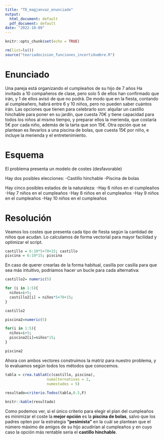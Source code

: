 ```yaml
---
title: "TD_magjanvaz_enunciado"
output:
  html_document: default
  pdf_document: default
date: "2022-10-09"
---
```


```r
knitr::opts_chunk$set(echo = TRUE)
```

```r
rm(list=ls())
source("teoriadecision_funciones_incertidumbre.R")
```

# Enunciado

Una pareja está organizando el cumpleaños de su hijo de 7 años Ha invitado a 10 compañeros de clase, pero solo 5 de ellos han confirmado que irán, y 1 de ellos avisó de que no podrá. De modo que en la fiesta, contando al cumpleañero, habrá entre 6 y 10 niños, pero no pueden saber cuántos irán. Las opciones que tienen para celebrarlo son: alquilar un castillo hinchable para poner en su jardín, que cuesta 70€ y tiene capacidad para todos los niños al mismo tiempo, y preparar ellos la merienda, que costaría 5€ por cada niño, además de la tarta que son 15€. Otra opción que se plantean es llevarlos a una piscina de bolas, que cuesta 15€ por niño, e incluye la merienda y el entretenimiento.

# Esquema

El problema presenta un modelo de costes (desfavorable) \newline


Hay dos posibles elecciones: \newline
-Castillo hinchable \newline
-Piscina de bolas \newline
  

Hay cinco posibles estados de la naturaleza: \newline
-Hay 6 niños en el cumpleaños \newline
-Hay 7 niños en el cumpleaños\newline
-Hay 8 niños en el cumpleaños \newline
-Hay 9 niños en el cumpleaños \newline
-Hay 10 niños en el cumpleaños \newline
  

# Resolución

Veamos los costes que presenta cada tipo de fiesta según la cantidad de niños que acudan. Lo calculamos de forma vectorial para mayor facilidad y optimizar el script.

```r
castillo = 6:10*5+70+15; castillo
piscina = 6:10*15; piscina
```

En caso de querer crearlas de la forma habitual, casilla por casilla para que sea más intuitivo, podríamos hacer un bucle para cada alternativa:

```r
castillo2= numeric(5)

for (i in 1:5){
  niños=i+5;
  castillo2[i] = niños*5+70+15;
}

castillo2

piscina2=numeric(5)

for(i in 1:5){
  niños=i+5;
  piscina2[i]=niños*15;
}

piscina2

```




Ahora con ambos vectores construimos la matriz para nuestro problema, y lo evaluamos según todos los métodos que conocemos.

```r
tabla = crea.tablaX(c(castillo, piscina),
                   numalternativas = 2,
                   numestados = 5)
 
resultado=criterio.Todos(tabla,0.5,F)

knitr::kable(resultado)
```

Como podemos ver, si el único criterio para elegir el plan del cumpleaños es minimizar el coste la **mejor opción** es la **piscina de bolas**, salvo que los padres opten por la estrategia **"pesimista"** en la cuál se plantean que el número máximo de amigos de su hijo acudirían al cumpleaños y en cuyo caso la opción más rentable sería el **castillo hinchable**.
